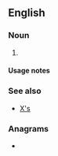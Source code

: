 {{also|xs|Xs|XS|X's}}
==English==

===Noun===
{{head|en|noun form}}

# {{plural of|x|lang=en}}

====Usage notes====
{{U:en:plurals of letters}}

===See also===
* [[X's]]

===Anagrams===
* {{anagrams|en|a=sx|SX|Sx}}
